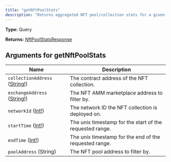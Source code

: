 ```yaml
---
title: "getNftPoolStats"
description: "Returns aggregated NFT pool/collection stats for a given time frame."
---
```


**Type:** Query

**Returns:** [NftPoolStatsResponse](/api-reference/types/nftpoolstatsresponse)

## Arguments for getNftPoolStats

| Name | Description |
|------|-------------|
| `collectionAddress` ([String!](/api-reference/types/string)) | The contract address of the NFT collection. |
| `exchangeAddress` ([String!](/api-reference/types/string)) | The NFT AMM marketplace address to filter by. |
| `networkId` ([Int!](/api-reference/types/int)) | The network ID the NFT collection is deployed on. |
| `startTime` ([Int!](/api-reference/types/int)) | The unix timestamp for the start of the requested range. |
| `endTime` ([Int!](/api-reference/types/int)) | The unix timestamp for the end of the requested range. |
| `poolAddress` (String) | The NFT pool address to filter by. |

